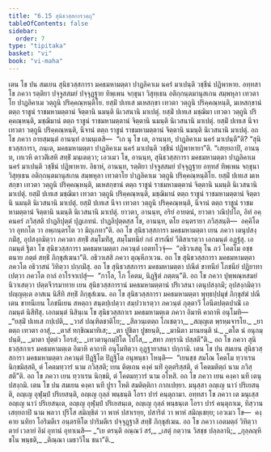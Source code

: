 ```yaml
---
title: "6.15 สุนิธวสฺสการวตฺถุ"
tableOfContents: false
sidebar:
  order: 7
type: "tipitaka"
basket: "vi"
book: "vi-maha"
---
```



<DynamicBreadcrumb />

<Division number="286" book="vi-maha">

<Paragraph number="1297" book="vi-maha">
เตน โข ปน สมเยน สุนิธวสฺสการา มคธมหามตฺตา ปาฏลิคาเม นครํ มาเปนฺติ วชฺชีนํ ปฏิพาหาย. อทฺทสา โข ภควา รตฺติยา ปจฺจูสสมยํ ปจฺจุฏฺฐาย ทิพฺเพน จกฺขุนา วิสุทฺเธน อติกฺกนฺตมานุสเกน สมฺพหุลา เทวตาโย ปาฏลิคาเม วตฺถูนิ ปริคฺคณฺหนฺติโย. ยสฺมิํ ปเทเส มเหสกฺขา เทวตา วตฺถูนิ ปริคฺคณฺหนฺติ, มเหสกฺขานํ ตตฺถ ราชูนํ ราชมหามตฺตานํ จิตฺตานิ นมนฺติ นิเวสนานิ มาเปตุํ. ยสฺมิํ ปเทเส มชฺฌิมา เทวตา วตฺถูนิ ปริคฺคณฺหนฺติ, มชฺฌิมานํ ตตฺถ ราชูนํ ราชมหามตฺตานํ จิตฺตานิ นมนฺติ นิเวสนานิ มาเปตุํ. ยสฺมิํ ปเทเส นีจา เทวตา วตฺถูนิ ปริคฺคณฺหนฺติ, นีจานํ ตตฺถ ราชูนํ ราชมหามตฺตานํ จิตฺตานิ นมนฺติ นิเวสนานิ มาเปตุํ.
</Paragraph>

<Paragraph number="1298" book="vi-maha">
อถ โข ภควา อายสฺมนฺตํ อานนฺทํ อามนฺเตสิ—  “เก นุ โข เต, อานนฺท, ปาฏลิคาเม นครํ มาเปนฺตี”ติ? “สุนิธวสฺสการา, ภนฺเต, มคธมหามตฺตา ปาฏลิคาเม นครํ มาเปนฺติ วชฺชีนํ ปฏิพาหายา”ติ. “เสยฺยถาปิ, อานนฺท, เทเวหิ ตาวติํเสหิ สทฺธิํ มนฺเตตฺวา; เอวเมว โข, อานนฺท, สุนิธวสฺสการา มคธมหามตฺตา ปาฏลิคาเม นครํ มาเปนฺติ วชฺชีนํ ปฏิพาหาย. อิธาหํ, อานนฺท, รตฺติยา ปจฺจูสสมยํ ปจฺจุฏฺฐาย อทฺทสํ ทิพฺเพน จกฺขุนา วิสุทฺเธน อติกฺกนฺตมานุสเกน สมฺพหุลา เทวตาโย ปาฏลิคาเม วตฺถูนิ ปริคฺคณฺหนฺติโย. ยสฺมิํ ปเทเส มเหสกฺขา เทวตา วตฺถูนิ ปริคฺคณฺหนฺติ, มเหสกฺขานํ ตตฺถ ราชูนํ ราชมหามตฺตานํ จิตฺตานิ นมนฺติ นิเวสนานิ มาเปตุํ. ยสฺมิํ ปเทเส มชฺฌิมา เทวตา วตฺถูนิ ปริคฺคณฺหนฺติ, มชฺฌิมานํ ตตฺถ ราชูนํ ราชมหามตฺตานํ จิตฺตานิ นมนฺติ นิเวสนานิ มาเปตุํ. ยสฺมิํ ปเทเส นีจา เทวตา วตฺถูนิ ปริคฺคณฺหนฺติ, นีจานํ ตตฺถ ราชูนํ ราชมหามตฺตานํ จิตฺตานิ นมนฺติ นิเวสนานิ มาเปตุํ. ยาวตา, อานนฺท, อริยํ อายตนํ, ยาวตา วณิปฺปโถ, อิทํ อคฺคนครํ ภวิสฺสติ ปาฏลิปุตฺตํ ปุฏเภทนํ. ปาฏลิปุตฺตสฺส โข, อานนฺท, ตโย อนฺตรายา ภวิสฺสนฺติ—  อคฺคิโต วา อุทกโต วา อพฺภนฺตรโต วา มิถุเภทา”ติ.
</Paragraph>

<Paragraph number="1299" book="vi-maha">
อถ โข สุนิธวสฺสการา มคธมหามตฺตา เยน ภควา เตนุปสงฺกมิํสุ, อุปสงฺกมิตฺวา ภควตา สทฺธิํ สมฺโมทิํสุ, สมฺโมทนียํ กถํ สารณียํ วีติสาเรตฺวา เอกมนฺตํ อฏฺฐํสุ. เอกมนฺตํ ฐิตา โข สุนิธวสฺสการา มคธมหามตฺตา ภควนฺตํ เอตทโวจุํ—  “อธิวาเสตุ โน ภวํ โคตโม อชฺชตนาย ภตฺตํ สทฺธิํ ภิกฺขุสํเฆนา”ติ. อธิวาเสสิ ภควา ตุณฺหีภาเวน. อถ โข สุนิธวสฺสการา มคธมหามตฺตา ภควโต อธิวาสนํ วิทิตฺวา ปกฺกมิํสุ. อถ โข สุนิธวสฺสการา มคธมหามตฺตา ปณีตํ ขาทนียํ โภชนียํ ปฏิยาทาเปตฺวา ภควโต กาลํ อาโรจาเปสุํ—  “กาโล, โภ โคตม, นิฏฺฐิตํ ภตฺตนฺ”ติ. อถ โข ภควา ปุพฺพณฺหสมยํ นิวาเสตฺวา ปตฺตจีวรมาทาย เยน สุนิธวสฺสการานํ มคธมหามตฺตานํ ปริเวสนา เตนุปสงฺกมิ; อุปสงฺกมิตฺวา ปญฺญตฺเต อาสเน นิสีทิ สทฺธิํ ภิกฺขุสํเฆน. อถ โข สุนิธวสฺสการา มคธมหามตฺตา พุทฺธปฺปมุขํ ภิกฺขุสํฆํ ปณีเตน ขาทนีเยน โภชนีเยน สหตฺถา สนฺตปฺเปตฺวา สมฺปวาเรตฺวา ภควนฺตํ ภุตฺตาวิํ โอนีตปตฺตปาณิํ เอกมนฺตํ นิสีทิํสุ. เอกมนฺตํ นิสินฺเน โข สุนิธวสฺสกาเร มคธมหามตฺเต ภควา อิมาหิ คาถาหิ อนุโมทิ—
</Paragraph>

<Paragraph number="1300" type="verses" book="vi-maha">
_“ยสฺมิํ ปเทเส กปฺเปติ,_  
_วาสํ ปณฺฑิตชาติโย;_  
_สีลวนฺเตตฺถ โภเชตฺวา,_  
_สญฺญเต พฺรหฺมจารโย._  

</Paragraph>

<Paragraph number="1301" type="verses" book="vi-maha">
_ยา ตตฺถ เทวตา อาสุํ,_  
_ตาสํ ทกฺขิณมาทิเส;_  
_ตา ปูชิตา ปูชยนฺติ,_  
_มานิตา มานยนฺติ นํ._  

</Paragraph>

<Paragraph number="1302" type="verses" book="vi-maha">
_ตโต นํ อนุกมฺปนฺติ,_  
_มาตา ปุตฺตํว โอรสํ;_  
_เทวตานุกมฺปิโต โปโส,_  
_สทา ภทฺรานิ ปสฺสตี”ติ._  

</Paragraph>

<Paragraph number="1303" book="vi-maha">
อถ โข ภควา สุนิธวสฺสกาเร มคธมหามตฺเต อิมาหิ คาถาหิ อนุโมทิตฺวา อุฏฺฐายาสนา ปกฺกามิ.
</Paragraph>

<Paragraph number="1304" book="vi-maha">
เตน โข ปน สมเยน สุนิธวสฺสการา มคธมหามตฺตา ภควนฺตํ ปิฏฺฐิโต ปิฏฺฐิโต อนุพนฺธา โหนฺติ—  “เยนชฺช สมโณ โคตโม ทฺวาเรน นิกฺขมิสฺสติ, ตํ โคตมทฺวารํ นาม ภวิสฺสติ; เยน ติตฺเถน คงฺคํ นทิํ อุตฺตริสฺสติ, ตํ โคตมติตฺถํ นาม ภวิสฺสตี”ติ.
</Paragraph>

<Paragraph number="1305" book="vi-maha">
อถ โข ภควา เยน ทฺวาเรน นิกฺขมิ, ตํ โคตมทฺวารํ นาม อโหสิ. อถ โข ภควา เยน คงฺคา นที เตนุปสงฺกมิ. เตน โข ปน สมเยน คงฺคา นที ปูรา โหติ สมติตฺติกา กากเปยฺยา. มนุสฺสา อญฺเญ นาวํ ปริเยสนฺติ, อญฺเญ อุฬุมฺปํ ปริเยสนฺติ, อญฺเญ กุลฺลํ พนฺธนฺติ โอรา ปารํ คนฺตุกามา.
</Paragraph>

<Paragraph number="1306" book="vi-maha">
อทฺทสา โข ภควา เต มนุเสฺส อญฺเญ นาวํ ปริเยสนฺเต, อญฺเญ อุฬุมฺปํ ปริเยสนฺเต, อญฺเญ กุลฺลํ พนฺธนฺเต โอรา ปารํ คนฺตุกาเม, ทิสฺวาน เสยฺยถาปิ นาม พลวา ปุริโส สมิญฺชิตํ วา พาหํ ปสาเรยฺย, ปสาริตํ วา พาหํ สมิญฺเชยฺย; เอวเมว โข—  คงฺคาย นทิยา โอริมตีเร อนฺตรหิโต ปาริมตีเร ปจฺจุฏฺฐาสิ สทฺธิํ ภิกฺขุสํเฆน.
</Paragraph>

<Paragraph number="1307" book="vi-maha">
อถ โข ภควา เอตมตฺถํ วิทิตฺวา ตายํ เวลายํ อิมํ อุทานํ อุทาเนสิ—
</Paragraph>

<Paragraph number="1308" type="verses" book="vi-maha">
_“เย ตรนฺติ อณฺณวํ สรํ,_  
_เสตุํ กตฺวาน วิสชฺช ปลฺลลานิ;_  
_กุลฺลญฺหิ ชโน พนฺธติ,_  
_ติณฺณา เมธาวิโน ชนา”ติ._
</Paragraph>
</Division>